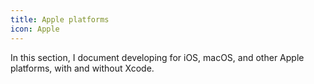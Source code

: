 ```yaml
---
title: Apple platforms
icon: Apple
---
```


In this section, I document developing for iOS, macOS, and other Apple platforms, with and without Xcode.

<DocsCategory />
